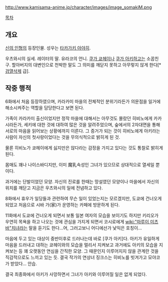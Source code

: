 http://www.kamisama-anime.jp/character/images/image_somakiM.png

[[목차]]

== 개요 ==

[[신의 인형]]의 등장인물. 성우는 [[타카가키 아야히]].

우츠와시의 실세. 레이터의 딸. 유라코의 언니. [[쿠가 쿄헤이]]나 [[쿠가 아키]]하고는 소꿉친구. 
할아버지의 대변인으로 천박한 말도 그 의미를 깨닫지 못하고 아무렇지 않게 한다[* [[검열삭제]] 급].

== 작중 행적 ==

6화에서 처음 등장하였으며, 카라카미 마을의 전체적인 분위기라든가 의문점을 일거에 해소시켜주는 역할을 담당한다고 보면 된다.

가족이 카라카미 출신이었지만 정작 마을에 대해서는 아무것도 몰랐던 히비노에게 카카시라든가, 세키에 대한 것에 대하여 많은 것을 알려주었으며, 숲에서의 2자대면을 통해 서로의 마음을 읽어보는 상황에까지 이른다. 그 증거가 되는 것이 히비노에게 아키라는 사람이 자신의 첫사랑이었다는 것을 무의식적으로 밝히게 된 것.

물론 히비노가 쿄헤이에게 싫지만은 않다라는 감정을 가지고 있다는 것도 통찰로 밝히게 된다.

몸매도 꽤나 나이스바디지만, 이미 魔乳속성인 그녀가 있으므로 상대적으로 열세일 뿐이다.

과거에는 단발이었던 모양. 자신의 진로를 한때는 망설였던 모양이나 마을에서 자신의 위치를 깨닫고 지금은 우츠와시의 일에 전념하고 있다.

8화에서 휴우가 일당들과 관련하여 무슨 일이 있었는지는 모르겠지만, 도쿄에 건너오게 되었고 처음으로 시바 가(家)가 운영하는 카페에 방문하게 된다. 

11화에서 도쿄에 건너오게 되면서 보통 일본 여자의 모습을 보이기도 하지만 키리오가 우연히 목욕을 하고 나오는 것에 관심을 가지게 되면서 코시로에게 [[wiki:"마루이 미츠바"치녀]]라는 말을 듣기도 한다...어, 그러고보니 어디에선가 낯익은 호칭이...

마음에 두고 있는 대상이 중반이후로 드러나는데 바로 [쿠가 아키]다. 아키가 유일하게 마음을 드러내고 대하는 쿄헤이와의 모습을 멀리서 지켜보고 과거에도 아키의 모습을 지켜보는 등 꽤 오랫동안 연심을 간직한 모양. 그 때문인지 이루어지지 않을 관계란 것을 직감적으로도 느끼고 있는 듯. 결국 작가의 연상녀 징크스는 히비노를 빗겨가고 모야코가 받았다... 안습.

결국 최종화에서 아키가 사망하면서 그녀가 아키와 이루어질 일은 없게 되었다.

